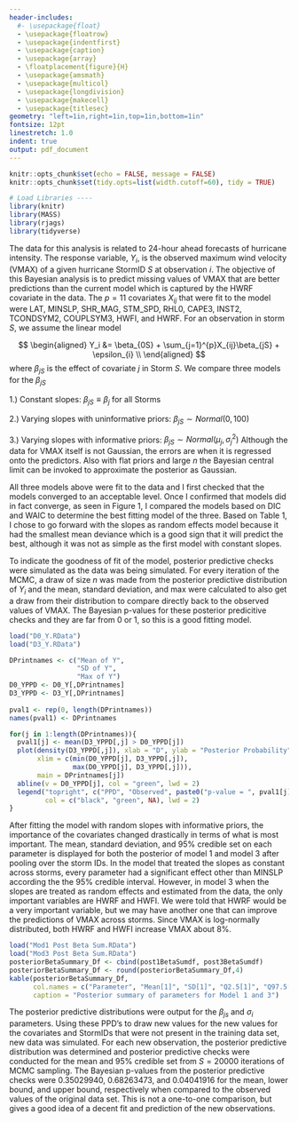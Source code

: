 ```yaml
---
header-includes:
  #- \usepackage{float}
  - \usepackage{floatrow}
  - \usepackage{indentfirst}
  - \usepackage{caption}
  - \usepackage{array}
  - \floatplacement{figure}{H}
  - \usepackage{amsmath}
  - \usepackage{multicol}
  - \usepackage{longdivision}
  - \usepackage{makecell}
  - \usepackage{titlesec}
geometry: "left=1in,right=1in,top=1in,bottom=1in"
fontsize: 12pt
linestretch: 1.0
indent: true
output: pdf_document
---
```


```r
knitr::opts_chunk$set(echo = FALSE, message = FALSE)
knitr::opts_chunk$set(tidy.opts=list(width.cutoff=60), tidy = TRUE)
```

```r
# Load Libraries ----
library(knitr)
library(MASS)
library(rjags)
library(tidyverse)
```

\begin{center}
\Large
\textbf{ST540 Exam 2}
\large
Tyler Pollard
\end{center}

\singlespacing
\vspace{-0.5in}
\section{\normalsize{1. Model description}}
\vspace{-0.125in}
The data for this analysis is related to 24-hour ahead forecasts of hurricane intensity. The response variable, $Y_i$, is the observed maximum wind velocity (VMAX) of a given hurricane StormID $S$ at observation $i$. The objective of this Bayesian analysis is to predict missing values of VMAX that are better predictions than the current model which is captured by the HWRF covariate in the data. The $p = 11$ covariates $X_{ij}$ that were fit to the model were LAT, MINSLP, SHR_MAG, STM_SPD, RHL0, CAPE3, INST2, TCONDSYM2, COUPLSYM3, HWFI, and HWRF. For an observation in storm $S$, we assume the linear model

\vspace{-0.125in}
$$
\begin{aligned}
Y_i &= \beta_{0S} + \sum_{j=1}^{p}X_{ij}\beta_{jS} + \epsilon_{i} \\
\end{aligned}
$$
where $\beta_{jS}$ is the effect of covariate $j$ in Storm $S$. We compare three models for the $\beta_{jS}$

  1.) Constant slopes: $\beta_{jS} \equiv \beta_j$ for all Storms
  
  2.) Varying slopes with uninformative priors: $\beta_{jS} \sim Normal(0, 100)$
  
  3.) Varying slopes with informative priors: $\beta_{jS} \sim Normal(\mu_j, \sigma_j^2)$
\newline
Although the data for VMAX itself is not Gaussian, the errors are when it is regressed onto the predictors. Also with flat priors and large $n$ the Bayesian central limit can be invoked to approximate the posterior as Gaussian.

\vspace{-0.125in}
\section{\normalsize{2. Model comparisons}}
\vspace{-0.125in}
All three models above were fit to the data and I first checked that the models converged to an acceptable level. Once I confirmed that models did in fact converge, as seen in Figure 1, I compared the models based on DIC and WAIC to determine the best fitting model of the three. Based on Table 1, I chose to go forward with the slopes as random effects model because it had the smallest mean deviance which is a good sign that it will predict the best, although it was not as simple as the first model with constant slopes.

\begin{minipage}{\textwidth}
\hspace{-0.3in}
\begin{minipage}{0.5\textwidth}
```r
load("ESS1.RData")
load("ESS2.RData")
load("ESS3.RData")
load("fitsum_df.RData")

hist(ESS1, main = "Constant Slopes Model", cex.main = 2.5)
hist(ESS2, main = "Fixed Effect Slopes Model", cex.main = 2.5)
hist(ESS3, main = "Random Effect Slopes Model", cex.main = 2.5)

fitsum_df[,2:6] <- round(fitsum_df[,2:6])
```
\end{minipage}
\footnotesize
\begin{minipage}{0.5\textwidth}
\centering
\captionsetup{width=0.9\linewidth}
\captionof{table}{Model Selection Criteria}
\begin{tabular}[b]{c|cccc}
Model & $DIC$ & $p_D$ & $WAIC$ & $p_W$ \\ \hline
1 & `r fitsum_df[1,4]` & `r fitsum_df[1,3]` & `r fitsum_df[1,5]` & `r fitsum_df[1,6]` \\
2 & `r fitsum_df[2,4]` & `r fitsum_df[2,3]` & `r fitsum_df[2,5]` & `r fitsum_df[2,6]` \\
3 & `r fitsum_df[3,4]` & `r fitsum_df[3,3]` & `r fitsum_df[3,5]` & `r fitsum_df[3,6]` \\
\end{tabular}
\end{minipage}
\end{minipage}

\vspace{-0.125in}
\section{\normalsize{3. Goodness of fit}}
\vspace{-0.125in}
To indicate the goodness of fit of the model, posterior predictive checks were simulated as the data was being simulated. For every iteration of the MCMC, a draw of size $n$ was made from the posterior predictive distribution of $Y_i$ and the mean, standard deviation, and max were calculated to also get a draw from their distribution to compare directly back to the observed values of VMAX. The Bayesian p-values for these posterior predicitive checks and they are far from 0 or 1, so this is a good fitting model.
```r
load("D0_Y.RData")
load("D3_Y.RData")

DPrintnames <- c("Mean of Y",
                 "SD of Y",
                 "Max of Y")
D0_YPPD <- D0_Y[,DPrintnames]
D3_YPPD <- D3_Y[,DPrintnames]
  
pval1 <- rep(0, length(DPrintnames))
names(pval1) <- DPrintnames

for(j in 1:length(DPrintnames)){
  pval1[j] <- mean(D3_YPPD[,j] > D0_YPPD[j])
  plot(density(D3_YPPD[,j]), xlab = "D", ylab = "Posterior Probability",
       xlim = c(min(D0_YPPD[j], D3_YPPD[,j]), 
                max(D0_YPPD[j], D3_YPPD[,j])), 
       main = DPrintnames[j])
  abline(v = D0_YPPD[j], col = "green", lwd = 2)
  legend("topright", c("PPD", "Observed", paste0("p-value = ", pval1[j])), 
         col = c("black", "green", NA), lwd = 2)
}
```

\vspace{-0.375in}
\section{\normalsize{4. Variable importance}}
\vspace{-0.125in}
After fitting the model with random slopes with informative priors, the importance of the covariates changed drastically in terms of what is most important. The mean, standard deviation, and 95% credible set on each parameter is displayed for both the posterior of model 1 and model 3 after pooling over the storm IDs. In the model that treated the slopes as constant across storms, every parameter had a significant effect other than MINSLP according the the 95\% credible interval. However, in model 3 when the slopes are treated as random effects and estimated from the data, the only important variables are HWRF and HWFI. We were told that HWRF would be a very important variable, but we may have another one that can improve the predictions of VMAX across storms. Since VMAX is log-normally distributed, both HWRF and HWFI increase VMAX about 8\%.

\vspace{-0.125in}
\footnotesize
```r
load("Mod1 Post Beta Sum.RData")
load("Mod3 Post Beta Sum.RData")
posteriorBetaSummary_Df <- cbind(post1BetaSumdf, post3BetaSumdf)
posteriorBetaSummary_Df <- round(posteriorBetaSummary_Df,4)
kable(posteriorBetaSummary_Df, 
      col.names = c("Parameter", "Mean[1]", "SD[1]", "Q2.5[1]", "Q97.5[1]", "Mean[3]", "SD[3]", "Q2.5[3]", "Q97.5[3]"),
      caption = "Posterior summary of parameters for Model 1 and 3")
```
\normalsize

\vspace{-0.25in}
\section{\normalsize{5. Prediction}}
\vspace{-0.125in}
The posterior predictive distributions were output for the $\beta_{js}$ and $\sigma_i$ parameters. Using these PPD's to draw new values for the new values for the covariates and StormIDs that were not present in the training data set, new data was simulated. For each new observation, the posterior predictive distribution was determined and posterior predictive checks were conducted for the mean and 95\% credible set from $S = 20000$ iterations of MCMC sampling. The Bayesian p-values from the posterior predictive checks were 0.35029940, 0.68263473, and 0.04041916 for the mean, lower bound, and upper bound, respectively when compared to the observed values of the original data set. This is not a one-to-one comparison, but gives a good idea of a decent fit and prediction of the new observations.








